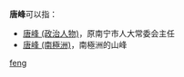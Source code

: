 '''唐峰'''可以指：
* [[唐峰_(政治人物)|唐峰 (政治人物)]]，原南宁市人大常委会主任
* [[唐峰_(南極洲)|唐峰 (南極洲)]]，南極洲的山峰

{{disambig}}

[[Category:二字唐姓人名消歧義|feng]]